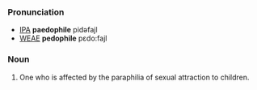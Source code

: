 ===Pronunciation===
*[[IPA]] '''paedophile''' pidəfajl
*[[WEAE]] '''pedophile''' pεdo:fajl

===Noun===
# One who is affected by the paraphilia of sexual attraction to children.
